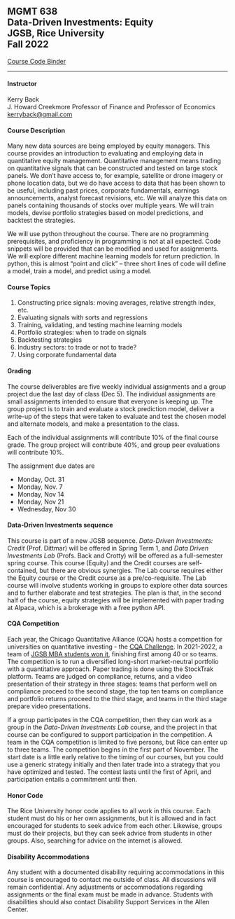 ## MGMT 638<br>Data-Driven Investments: Equity<br>JGSB, Rice University<br>Fall 2022

[Course Code Binder](https://mybinder.org/v2/gh/kerryback/2022-638-binder.git/HEAD)

<hr>

#### Instructor

Kerry Back<br>
J. Howard Creekmore Professor of Finance and Professor of Economics<br>
<a href="mailto:kerryback@gmail.com">kerryback@gmail.com</a>

   
#### Course Description   

Many new data sources are being employed by equity managers.  This course provides an introduction to evaluating and employing data in quantitative equity management.  Quantitative management means trading on quantitative signals that can be constructed and tested on large stock panels.  We don't have access to, for example, satellite or drone imagery or phone location data, but we do have access to data that has been shown to be useful, including past prices, corporate fundamentals, earnings announcements, analyst forecast revisions, etc.  We will analyze this data on panels containing thousands of stocks over multiple years.  We will train models, devise portfolio strategies based on model predictions, and backtest the strategies.

We will use python throughout the course.  There are no programming prerequisites, and proficiency in programming is not at all expected.  Code snippets will be provided that can be modified and used for assignments.  We will explore different machine learning models for return prediction.  In python, this is almost "point and click" -- three short lines of code will define a model, train a model, and predict using a model.


#### Course Topics

1. Constructing price signals: moving averages, relative strength index, etc.
2. Evaluating signals with sorts and regressions
3. Training, validating, and testing machine learning models
4. Portfolio strategies: when to trade on signals
5. Backtesting strategies
6. Industry sectors: to trade or not to trade?
7. Using corporate fundamental data


#### Grading

The course deliverables are five weekly individual assignments and a group project due the last day of class (Dec 5).  The individual assignments are small assignments intended to ensure that everyone is keeping up.  The group project is to train and evaluate a stock prediction model, deliver a write-up of the steps that were taken to evaluate and test the chosen model and alternate models, and make a presentation to the class.

Each of the individual assignments will contribute 10% of the final course grade.  The group project will contribute 40%, and group peer evaluations will contribute 10%.

The assignment due dates are

- Monday, Oct. 31
- Monday, Nov. 7
- Monday, Nov 14
- Monday, Nov 21
- Wednesday, Nov 30


#### Data-Driven Investments sequence

This course is part of a new JGSB sequence.  *Data-Driven Investments: Credit* (Prof. Dittmar) will be offered in Spring Term 1, and *Data Driven Investments Lab* (Profs. Back and Crotty) will be offered as a full-semester spring course.  This course (Equity) and the Credit courses are self-contained, but there are obvious synergies.  The Lab course requires
either the Equity course or the Credit course as a pre/co-requisite.  The Lab course will involve students working in groups to explore other data sources and to further elaborate and test strategies.  The plan is that, in the second half of the course, equity strategies will be implemented with paper trading at Alpaca, which is a brokerage with a free python API.

#### CQA Competition

Each year, the Chicago Quantitative Alliance (CQA) hosts a competition for universities on quantitative investing - the [CQA Challenge](https://www.cqa.org/investment_challenge).  In 2021-2022, a team of [JGSB MBA students won it](https://www.cqa.org/past_challenges), finishing first among 40 or so teams.  The competition is to run a diversified long-short market-neutral portfolio with a quantitative approach.  Paper trading is done using the StockTrak platform.  Teams are judged on compliance, returns, and a video presentation of their strategy in three stages: teams that perform well on compliance proceed to the second stage, the top ten teams on compliance and portfolio returns proceed to the third stage, and teams in the third stage prepare video presentations.  

If a group participates in the CQA competition, then they can work as a group in the *Data-Driven Investments Lab* course, and the project in that course can be configured to support participation in the competition.  A team in the CQA competition is limited to five persons, but Rice can enter up to three teams.  The competition begins in the first part of November.  The start date is a little early relative to the timing of our courses, but you could use a generic strategy initially and then later trade into a strategy that you have optimized and tested.  The contest lasts until the first of April, and participation entails a commitment until then.  


#### Honor Code

The Rice University honor code applies to all work in this course.  Each student must do his or her own assignments, but it is allowed and in fact encouraged for students to seek advice from each other.  Likewise, groups must do their projects, but they can seek advice from students in other groups.  Also, searching for advice on the internet is allowed.


#### Disability Accommodations

Any student with a documented disability requiring accommodations in this course is encouraged to
contact me outside of class. All discussions will remain confidential. Any adjustments or accommodations
regarding assignments or the final exam must be made in advance. Students with disabilities
should also contact Disability Support Services in the Allen Center.



